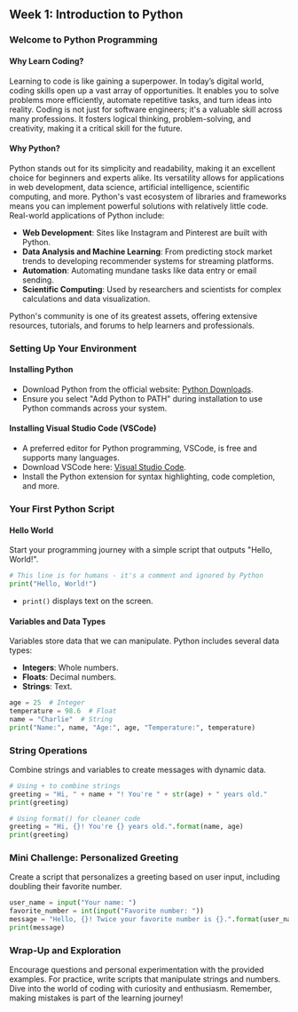 ## Week 1: Introduction to Python

### Welcome to Python Programming

#### Why Learn Coding?

Learning to code is like gaining a superpower. In today’s digital world, coding skills open up a vast array of opportunities. It enables you to solve problems more efficiently, automate repetitive tasks, and turn ideas into reality. Coding is not just for software engineers; it's a valuable skill across many professions. It fosters logical thinking, problem-solving, and creativity, making it a critical skill for the future.

#### Why Python?

Python stands out for its simplicity and readability, making it an excellent choice for beginners and experts alike. Its versatility allows for applications in web development, data science, artificial intelligence, scientific computing, and more. Python's vast ecosystem of libraries and frameworks means you can implement powerful solutions with relatively little code. Real-world applications of Python include:

-   **Web Development**: Sites like Instagram and Pinterest are built with Python.
-   **Data Analysis and Machine Learning**: From predicting stock market trends to developing recommender systems for streaming platforms.
-   **Automation**: Automating mundane tasks like data entry or email sending.
-   **Scientific Computing**: Used by researchers and scientists for complex calculations and data visualization.

Python's community is one of its greatest assets, offering extensive resources, tutorials, and forums to help learners and professionals.

### Setting Up Your Environment

#### Installing Python

-   Download Python from the official website: [Python Downloads](https://www.python.org/downloads/).
-   Ensure you select "Add Python to PATH" during installation to use Python commands across your system.

#### Installing Visual Studio Code (VSCode)

-   A preferred editor for Python programming, VSCode, is free and supports many languages.
-   Download VSCode here: [Visual Studio Code](https://code.visualstudio.com/).
-   Install the Python extension for syntax highlighting, code completion, and more.

### Your First Python Script

#### Hello World

Start your programming journey with a simple script that outputs "Hello, World!".

```python
# This line is for humans - it's a comment and ignored by Python
print("Hello, World!")
```

-   `print()` displays text on the screen.

#### Variables and Data Types

Variables store data that we can manipulate. Python includes several data types:

-   **Integers**: Whole numbers.
-   **Floats**: Decimal numbers.
-   **Strings**: Text.

```python
age = 25  # Integer
temperature = 98.6  # Float
name = "Charlie"  # String
print("Name:", name, "Age:", age, "Temperature:", temperature)
```

### String Operations

Combine strings and variables to create messages with dynamic data.

```python
# Using + to combine strings
greeting = "Hi, " + name + "! You're " + str(age) + " years old."
print(greeting)

# Using format() for cleaner code
greeting = "Hi, {}! You're {} years old.".format(name, age)
print(greeting)
```

### Mini Challenge: Personalized Greeting

Create a script that personalizes a greeting based on user input, including doubling their favorite number.

```python
user_name = input("Your name: ")
favorite_number = int(input("Favorite number: "))
message = "Hello, {}! Twice your favorite number is {}.".format(user_name, favorite_number * 2)
print(message)
```

### Wrap-Up and Exploration

Encourage questions and personal experimentation with the provided examples. For practice, write scripts that manipulate strings and numbers. Dive into the world of coding with curiosity and enthusiasm. Remember, making mistakes is part of the learning journey!
